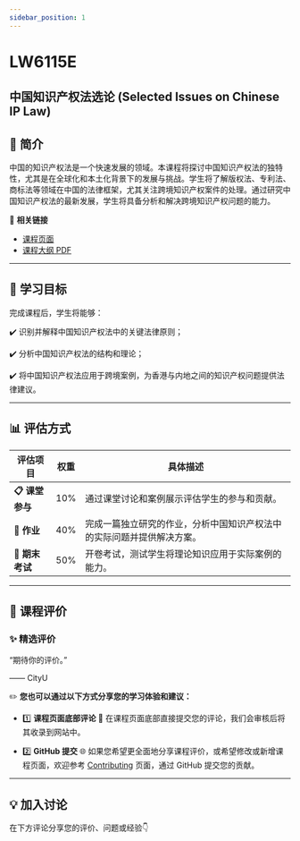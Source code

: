 ```yaml
---
sidebar_position: 1
---
```


# LW6115E
## 中国知识产权法选论 (Selected Issues on Chinese IP Law)

## **📘 简介**
中国的知识产权法是一个快速发展的领域。本课程将探讨中国知识产权法的独特性，尤其是在全球化和本土化背景下的发展与挑战。学生将了解版权法、专利法、商标法等领域在中国的法律框架，尤其关注跨境知识产权案件的处理。通过研究中国知识产权法的最新发展，学生将具备分析和解决跨境知识产权问题的能力。

🔗 **相关链接**
- [课程页面](https://www.cityu.edu.hk/catalogue/pg/202425/course/LW6115E.htm)
- [课程大纲 PDF](https://www.cityu.edu.hk/catalogue/pg/202425/course/LW6115E.pdf)

---

## **🎯 学习目标**

完成课程后，学生将能够：

✔️ 识别并解释中国知识产权法中的关键法律原则；

✔️ 分析中国知识产权法的结构和理论；

✔️ 将中国知识产权法应用于跨境案例，为香港与内地之间的知识产权问题提供法律建议。

---

## **📊 评估方式**

| **评估项目**         | **权重** | **具体描述**                                                                                       |
|---------------------|---------|---------------------------------------------------------------------------------------------------|
| **📋 课堂参与**       | 10%     | 通过课堂讨论和案例展示评估学生的参与和贡献。                                                     |
| **📝 作业**           | 40%     | 完成一篇独立研究的作业，分析中国知识产权法中的实际问题并提供解决方案。                            |
| **📂 期末考试**       | 50%     | 开卷考试，测试学生将理论知识应用于实际案例的能力。                                               |

---

## **💬 课程评价**

### ✨ **精选评价**
<div className={commentStyles.commentBox}>
    <p className={commentStyles.commentText}>
        “期待你的评价。”
    </p>
    <p className={commentStyles.commentAuthor}>—— CityU</p>
</div>

✏️ **您也可以通过以下方式分享您的学习体验和建议：**

- 1️⃣ **课程页面底部评论**
💬 在课程页面底部直接提交您的评论，我们会审核后将其收录到网站中。

- 2️⃣ **GitHub 提交**
🌐 如果您希望更全面地分享课程评价，或希望修改或新增课程页面，欢迎参考 [Contributing](https://penjc.github.io/cityU-navigator/contributing) 页面，通过 GitHub 提交您的贡献。

---

## **💡 加入讨论**

在下方评论分享您的评价、问题或经验👇
<Utterances />
